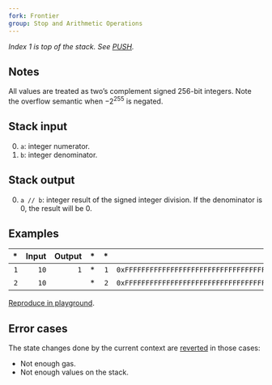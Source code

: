 ```yaml
---
fork: Frontier
group: Stop and Arithmetic Operations
---
```


*Index 1 is top of the stack. See [PUSH](/#60).*

## Notes

All values are treated as two’s complement signed 256-bit integers. Note the overflow semantic when −2<sup>255</sup> is negated.

## Stack input

0. `a`: integer numerator.
1. `b`: integer denominator.

## Stack output

0. `a // b`: integer result of the signed integer division. If the denominator is 0, the result will be 0.

## Examples

| * | Input | Output | * | * | Input | Output |
|--:|------:|-------:|--:|--:|------:|-------:|
| `1` | `10` | `1` | * | `1` | `0xFFFFFFFFFFFFFFFFFFFFFFFFFFFFFFFFFFFFFFFFFFFFFFFFFFFFFFFFFFFFFFFE` | `2` |
| `2` | `10` | | * | `2` | `0xFFFFFFFFFFFFFFFFFFFFFFFFFFFFFFFFFFFFFFFFFFFFFFFFFFFFFFFFFFFFFFFF` | |

[Reproduce in playground](/?unit=Wei&codeType=Mnemonic&code='y1vvszzy2wrFwrEs'~uuuz%5Cny%2F%2F%20Example%20wt32%200xr~vt1%2010uFFFtzPUSHszSDIVr~~~%01rstuvwyz~_).

## Error cases

The state changes done by the current context are [reverted](#FD) in those cases:
- Not enough gas.
- Not enough values on the stack.
